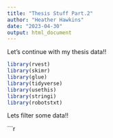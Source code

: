 ```yaml
---
title: "Thesis Stuff Part.2"
author: "Heather Hawkins"
date: "2023-04-30"
output: html_document
---
```


Let's continue with my thesis data!!

```r
library(rvest)
library(skimr)
library(glue)
library(tidyverse) 
library(usethis)
library(stringi)
library(robotstxt)
```


Lets filter some data!!

```r


